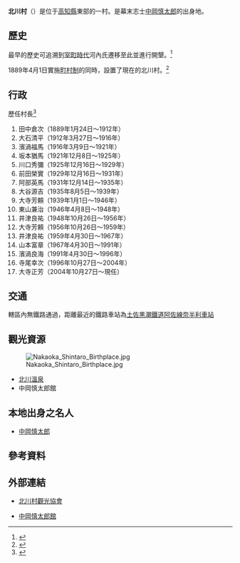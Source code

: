 {{日本町村
| 自治體名=北川
| 町村=村
| 圖像=[[File:Kitagawa_Monet_Marmottan_Water_garden_1.jpg|240px]]
| 圖像說明=[[北川村莫內庭園瑪摩丹|北川村莫內庭園瑪摩丹]]{{Infobox mapframe|frame-width=240|zoom=09}}
| 町村章=[[File:Kitagawa_Kochi_chapter.JPG|100px]]
| 日文原名=北川村
| 平假名=きたがわむら
| 羅馬字拼音=Kitagawa-mura
| 都道府縣=高知縣
| 支廳=
| 郡=安藝郡
| 郡連結=安藝郡 (高知縣)
| 編號=39305-3
| 面積=196.18
| 邊界未定=
| 人口=1,444
| 統計時間=2012年2月29日
| 自治體=[[室戶市|室戶市]]、[[安田町|安田町]]、[[田野町|田野町]]、[[奈半利町|奈半利町]]、[[馬路村|馬路村]]、[[東洋町|東洋町]]<br />'''[[德島縣|德島縣]]'''：[[海陽町|海陽町]]
| 樹=[[沙梨|沙梨]]
| 花=[[毛泡桐|毛泡桐]]
| 鳥=[[綠繡眼|綠繡眼]]
| 其他象徵物=
| 其他象徵=
| 首長=大寺正芳
| 卸任日期=2012年10月26日
| 議員數=8
| 郵遞區號=781-6441
| 所在地=安藝郡北川村野友甲1530
| 電話號碼=887-32-1212
| 外部連結=http://www.kitagawamura.jp/
| 經度=
| 緯度=
| 地圖=[[File:Kitagawa_in_Kochi_Prefecture_Ja.svg|250px]]
| 註記=人口：[http://www.kitagawamura.jp/ 北川村官方網頁]
}}
'''北川村'''（{{jpn|j=北川村|hg=きたがわむら|rm=Kitagawa mura|f=y}}）是位于[[高知縣|高知縣]]東部的一村。是幕末志士[[中岡慎太郎|中岡慎太郎]]的出身地。

==歷史==
最早的歷史可追溯到[[室町時代|室町時代]]河內氏遷移至此並進行開墾。<ref>{{cite book| title=北川村 村勢要覧| publisher=北川村公所| location=日本高知縣北川村| pages=2| url=http://www.kitagawamura.jp/file/kitagawa_yoran.pdf| accessdate=2012-04-18| format=PDF| date=2012年3月| archive-date=2012-08-17| archive-url=https://web.archive.org/web/20120817021308/http://www.kitagawamura.jp/file/kitagawa_yoran.pdf| dead-url=no}}</ref>

1889年4月1日實施[[町村制|町村制]]的同時，設置了現在的北川村。<ref>{{cite web| title=北川村のあゆみ| url=http://www.kitagawamura.jp/ayumi/| publisher=北川村公所| accessdate=2012-04-17| language=ja| date=2011-01-14| archive-date=2021-12-13| archive-url=https://web.archive.org/web/20211213072415/http://www.kitagawamura.jp/ayumi/}}</ref>

==行政==
; 歷任村長<ref>{{cite book| title=北川村 村勢要覧| publisher=北川村公所| location=日本高知縣北川村| pages=19| url=http://www.kitagawamura.jp/file/kitagawa_yoran.pdf| accessdate=2012-04-18| format=PDF| date=2012年3月| archive-date=2012-08-17| archive-url=https://web.archive.org/web/20120817021308/http://www.kitagawamura.jp/file/kitagawa_yoran.pdf| dead-url=no}}</ref>
# 田中倉次（1889年1月24日～1912年）
# 大石清平（1912年3月27日～1916年）
# 濱渦福馬（1916年3月9日～1921年）
# 坂本猶馬（1921年12月8日～1925年）
# 川口秀彌（1925年12月16日～1929年）
# 前田榮實（1929年12月16日～1931年）
# 阿部英馬（1931年12月14日～1935年）
# 大谷源吉（1935年8月5日～1939年）
# 大寺芳頼（1939年1月1日～1946年）
# 東山兼治（1946年4月8日～1948年）
# 井津良祐（1948年10月26日～1956年）
# 大寺芳頼（1956年10月26日～1959年）
# 井津良祐（1959年4月30日～1967年）
# 山本富章（1967年4月30日～1991年）
# 濱渦良海（1991年4月30日～1996年）
# 寺尾幸次（1996年10月27日～2004年）
# 大寺正芳（2004年10月27日～現任）

==交通==
轄區內無鐵路通過，距離最近的鐵路車站為[[土佐黑潮鐵道|土佐黑潮鐵道]][[阿佐線|阿佐線]][[奈半利車站|奈半利車站]]

==觀光資源==
[[File:Nakaoka_Shintaro_Birthplace.jpg|thumb]]
* [[北川溫泉_(高知縣)|北川溫泉]]
* 中岡慎太郎館

==本地出身之名人==
* [[中岡慎太郎|中岡慎太郎]]

==參考資料==
{{reflist}}

==外部連結==
{{commonscat|Kitagawa, Kochi}}
* {{Ja}} [https://web.archive.org/web/20121015183020/http://kitagawamura-kanko.sblo.jp/ 北川村觀光協會]
* {{Ja}} [https://web.archive.org/web/20100811155625/http://www.nakaokashintarokan.net/ 中岡慎太郎館]

{{高知縣}}{{Authority control}}